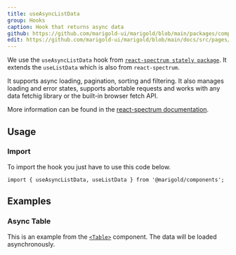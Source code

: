```yaml
---
title: useAsyncListData
group: Hooks
caption: Hook that returns async data
github: https://github.com/marigold-ui/marigold/blob/main/packages/components/src/hooks.ts
edit: https://github.com/marigold-ui/marigold/blob/main/docs/src/pages/components/useAsyncListData.mdx
---
```


We use the `useAsyncListData` hook from [`react-spectrum stately package`](https://github.com/adobe/react-spectrum/tree/main/packages/%40react-stately). It extends the `useListData` which is also from `react-spectrum`.

It supports async loading, pagination, sorting and filtering.
It also manages loading and error states, supports abortable requests and works with any data fetchig library or the built-in browser fetch API.

More information can be found in the [react-spectrum documentation](https://react-spectrum.adobe.com/react-stately/useAsyncList.html).

## Usage

### Import

To import the hook you just have to use this code below.

```tsx
import { useAsyncListData, useListData } from '@marigold/components';
```

## Examples

### Async Table

This is an example from the [`<Table>`](/components/table/) component. The data will be loaded asynchronously.

```tsx preview file=components/Table/table-async.demo.tsx

```
